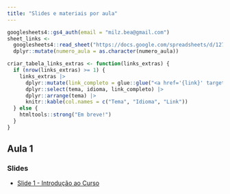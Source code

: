```yaml
---
title: "Slides e materiais por aula"
---
```


```r
googlesheets4::gs4_auth(email = "milz.bea@gmail.com")
sheet_links <-
  googlesheets4::read_sheet("https://docs.google.com/spreadsheets/d/127pSSmT7o6zTjg9wslajkklXiXgb2lXAWwHcatZEYbU/", sheet = "links-extras") |> 
  dplyr::mutate(numero_aula = as.character(numero_aula))

criar_tabela_links_extras <- function(links_extras) {
  if (nrow(links_extras) >= 1) {
    links_extras |>
      dplyr::mutate(link_completo = glue::glue("<a href='{link}' target='_blank'>{nome_link}</a>")) |>
      dplyr::select(tema, idioma, link_completo) |>
      dplyr::arrange(tema) |> 
      knitr::kable(col.names = c("Tema", "Idioma", "Link"))
  } else {
    htmltools::strong("Em breve!")
  }
}
```

## Aula 1

### Slides

-   [Slide 1 - Introdução ao Curso](https://beatrizmilz.github.io/2024-curso-de-verao-ime-usp-relatorios/slides/01-intro-curso.html)


<!-- ### Scripts/anotações -->

<!-- -   [aula-1.R](https://github.com/beatrizmilz/2024-curso-de-verao-ime-usp-relatorios/blob/main/pratica/aula-1.R) - anotações. -->

<!-- ### Links úteis -->

<!-- ```{r, echo=FALSE, message=FALSE, warning=FALSE} -->

<!-- sheet_links |> -->

<!--   dplyr::filter(numero_aula == 1) |> -->

<!--   criar_tabela_links_extras() -->

<!-- ``` -->

<!-- ## Aula 2 -->



<!-- ### Slides -->

<!-- -   [Slide 2 - Introdução ao conceito de reprodutibilidade](https://beatrizmilz.github.io/2024-curso-de-verao-ime-usp-relatorios/slides/02-reprodutibilidade.html) -->



<!-- -   [Slide 3 - Introdução ao RMarkdown](https://beatrizmilz.github.io/2024-curso-de-verao-ime-usp-relatorios/slides/03-intro-rmarkdown.html) -->

<!-- ### Scripts/anotações -->

<!-- -   [aula-2.R](https://github.com/beatrizmilz/2024-curso-de-verao-ime-usp-relatorios/blob/main/pratica/aula-2.R) - anotações. -->

<!-- -   [Pasta com arquivos da aula 2](https://github.com/beatrizmilz/2024-curso-de-verao-ime-usp-relatorios/blob/main/pratica/aula-2/) - experimentando algumas funcionalidades de relatório. -->

<!-- ### Links úteis -->

<!-- ```{r, echo=FALSE, message=FALSE, warning=FALSE} -->

<!-- sheet_links |> -->

<!--   dplyr::filter(numero_aula == 2) |> -->

<!--   criar_tabela_links_extras() -->

<!-- ``` -->

<!-- ## Aula 3 -->

<!-- ### Slides -->

<!-- -   [Slide 4 - Introdução ao Quarto](https://beatrizmilz.github.io/2024-curso-de-verao-ime-usp-relatorios/slides/04-intro-quarto.html) -->

<!-- -   [Slide 5 - Elementos úteis para relatórios acadêmicos](https://beatrizmilz.github.io/2024-curso-de-verao-ime-usp-relatorios/slides/05-elementos-acad.html) -->

<!-- ### Scripts/anotações -->

<!-- -   [Pasta com arquivos da aula 3](https://github.com/beatrizmilz/2024-curso-de-verao-ime-usp-relatorios/blob/main/pratica/aula-3/). -->

<!-- ### Links úteis -->

<!-- ```{r, echo=FALSE, message=FALSE, warning=FALSE} -->

<!-- sheet_links |> -->

<!--   dplyr::filter(numero_aula == 3) |> -->

<!--   criar_tabela_links_extras() -->

<!-- ``` -->

<!-- ## Aula 4 -->

<!-- ### Slides -->

<!-- -   [Slide 6 - Relatórios em R com parâmetros](https://beatrizmilz.github.io/2024-curso-de-verao-ime-usp-relatorios/slides/06-parametros.html) -->

<!-- -   [Slide 7 - Introdução ao Git e GitHub no RStudio](https://beatrizmilz.github.io/2022-curso-de-verao-ime-usp-relatorios/slides/#80) -->

<!-- ### Materiais -->

<!-- -   [Baixar para a aula - zip com materiais para as práticas](https://github.com/beatrizmilz/2024-curso-de-verao-ime-usp-relatorios/raw/main/materiais/pratica-aula-4.zip) -->

<!-- ### Scripts/anotações -->

<!-- -   [Pasta com arquivos da aula 4](https://github.com/beatrizmilz/2024-curso-de-verao-ime-usp-relatorios/blob/main/pratica/aula-4/). -->

<!-- ### Links úteis -->

<!-- ```{r, echo=FALSE, message=FALSE, warning=FALSE} -->

<!-- sheet_links |> -->

<!--   dplyr::filter(numero_aula == 4) |> -->

<!--   criar_tabela_links_extras() -->

<!-- ``` -->

<!-- ## Aula 5 -->

<!-- ### Slides -->

<!-- -   [Slide 7 - Introdução ao Git e GitHub no RStudio](https://beatrizmilz.github.io/2022-curso-de-verao-ime-usp-relatorios/slides/#80) -->

<!-- ### Scripts/anotações -->

<!-- -   [Pasta com arquivos da aula 5](https://github.com/beatrizmilz/2024-curso-de-verao-ime-usp-relatorios/blob/main/pratica/aula-5/). -->

<!-- ### Links úteis -->

<!-- ```{r, echo=FALSE, message=FALSE, warning=FALSE} -->

<!-- sheet_links |> -->

<!--   dplyr::filter(numero_aula == 5) |> -->

<!--   criar_tabela_links_extras() -->

<!-- ``` -->

<!-- ## Extra -->

<!-- ### Links úteis -->

<!-- ```{r, echo=FALSE, message=FALSE, warning=FALSE} -->

<!-- sheet_links |> -->

<!--   dplyr::filter(numero_aula == "Extra") |> -->

<!--   criar_tabela_links_extras() -->

<!-- ``` -->
